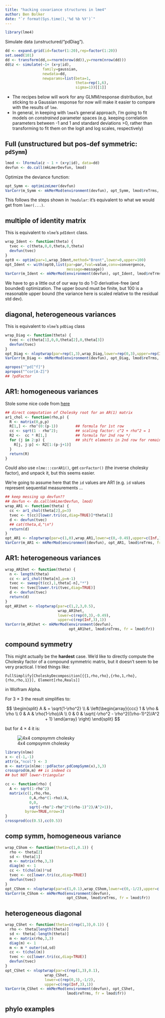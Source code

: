```yaml
---
title: "hacking covariance structures in lme4"
author: Ben Bolker
date: "`r format(Sys.time(),'%d %b %Y')`"
---
```


```r
library(lme4)
```

Simulate data (unstructured/"pdDiag").

```r
dd <- expand.grid(id=factor(1:20),rep=factor(1:20))
set.seed(101)
dd <- transform(dd,x=rnorm(nrow(dd)),y=rnorm(nrow(dd)))
dd$z <- simulate(~1+ (x+y|id),
                 family=gaussian,
                 newdata=dd,
                 newparams=list(beta=1,
                                theta=rep(1,6),
                                sigma=1))[[1]]
```

- The recipes below will work for any GLMM/response distribution, but sticking to a Gaussian response for now will make it easier to compare with the results of `lme`.
- In general, in keeping with `lme4`'s general approach, I'm going to fit models on *constrained* parameter spaces (e.g. keeping correlation parameters between -1 and 1 and standard deviations >0, rather than transforming to fit them on the logit and log scales, respectively)

## Full (unstructured but pos-def symmetric: `pdSymm`)

```r
lmod <- lFormula(z ~ 1 + (x+y|id), data=dd)
devfun <- do.call(mkLmerDevfun, lmod)
```

Optimize the deviance function:

```r
opt_Symm <- optimizeLmer(devfun)
VarCorr(m_Symm <- mkMerMod(environment(devfun), opt_Symm, lmod$reTrms, fr = lmod$fr))
```

This follows the steps shown in `?modular`: it's equivalent to what we would get from `lmer(...)`.

## multiple of identity matrix

This is equivalent to `nlme`'s `pdIdent` class.

```r
wrap_Ident <- function(theta) {
  tvec <- c(theta,0,0,theta,0,theta)
  devfun(tvec)
}
opt0 <- optim(par=1,wrap_Ident,method="Brent",lower=0,upper=100)
opt_Ident <- with(opt0,list(par=par,fval=value,conv=convergence,
                            message=message))
VarCorr(m_Ident <- mkMerMod(environment(devfun), opt_Ident, lmod$reTrms, fr = lmod$fr))
```

We have to go a little out of our way to do 1-D derivative-free (and bounded) optimization.  The upper bound must be finite, but 100 is a reasonable upper bound (the variance here is scaled relative to the residual std dev).

## diagonal, heterogeneous variances

This is equivalent to `nlme`'s `pdDiag` class

```r
wrap_Diag <- function(theta) {
  tvec <- c(theta[1],0,0,theta[2],0,theta[3])
  devfun(tvec)
}
opt_Diag <- nloptwrap(par=rep(1,3),wrap_Diag,lower=rep(0,3),upper=rep(Inf,3))
VarCorr(m_Diag <- mkMerMod(environment(devfun), opt_Diag, lmod$reTrms, fr = lmod$fr))
```

```r
apropos("^pd[^f]")
apropos("^cor[A-Z]")
## ?pdFactor
```

## AR1: homogeneous variances

Stole some nice code from [here](https://blogs.sas.com/content/iml/2018/10/03/ar1-cholesky-root-simulation.html)
	
```r
## direct computation of Cholesky root for an AR(1) matrix
ar1_chol <- function(rho,p) {
  R <- matrix(0,p,p)
  R[1,] <- rho^(0:(p-1))        ## formula for 1st row
  cc <- sqrt(1 - rho^2);        ## scaling factor: c^2 + rho^2 = 1
  R2 <-  cc * R[1,]             ## formula for 2nd row */
  for (j in 2:p) {              ## shift elements in 2nd row for remaining rows
    R[j, j:p] <- R2[1:(p-j+1)] 
  }
  return(R)
}
```

Could also use `nlme:::corAR1()`, get `corFactor()` (the inverse cholesky factor), and unpack it, but this seems easier.

We're going to assume here that the `id` values are AR1 (e.g. `id` values represent sequential measurements ...

```r
## keep messing up devfun??
## devfun <- do.call(mkLmerDevfun, lmod)
wrap_AR1 <- function(theta) {
  cc <- ar1_chol(theta[2],p=3)
  tvec <- t(cc)[lower.tri(cc,diag=TRUE)]*theta[1]
  d <- devfun(tvec)
  ## cat(theta,d,"\n")
  return(d)
}
opt_AR1 <- nloptwrap(par=c(1,0),wrap_AR1,lower=c(0,-0.49),upper=c(Inf,1))
VarCorr(m_AR1 <- mkMerMod(environment(devfun), opt_AR1, lmod$reTrms, fr = lmod$fr))
```

## AR1: heterogeneous variances

```r
wrap_AR1het <- function(theta) {
  n <- length(theta)
  cc <- ar1_chol(theta[n],p=n-1)
  tvec <- sweep(t(cc),1,theta[-n],"*")
  tvec <- tvec[lower.tri(tvec,diag=TRUE)]
  d <- devfun(tvec)
  return(d)
}
opt_AR1het <- nloptwrap(par=c(1,2,3,0.5),
                        wrap_AR1het,
                        lower=c(rep(0,3),-0.49),
                        upper=c(rep(Inf,3),1))
VarCorr(m_AR1het <- mkMerMod(environment(devfun),
                             opt_AR1het, lmod$reTrms, fr = lmod$fr))
```

## compound symmetry

This might actually be the **hardest** case. We'd like to directly compute the Cholesky factor of a compound symmetric matrix, but it doesn't seem to be very practical. I tried things like:

```
FullSimplify[CholeskyDecomposition[{{1,rho,rho},{rho,1,rho},{rho,rho,1}}], Element[rho,Reals]]
```

in Wolfram Alpha.

For 3 $\times$ 3 the result simplifies to:

$$
\begin{split}
A & = \sqrt{1-\rho^2} \\
 & \left(\begin{array}{ccc} 
1 & \rho & \rho \\
0 & A & \rho(1-\rho)/A \\
0 & 0 & \sqrt{-\rho^2 - \rho^2((\rho-1)^2)/A^2 + 1}
\end{array}
\right)
\end{split}
$$

but for 4 $\times$ 4 it is:

![4x4 compsymm cholesky](cho2.png)

```r
library(nlme)
x <- c(-1,-1)
attr(x,"ncol") <- 3
m <- matrix(nlme:::pdFactor.pdCompSymm(x),3,3)
crossprod(m,m) ## is indeed cs
## but NOT lower-triangular
```

```r
cc <- function(rho) {
  A <- sqrt(1-rho^2)
  matrix(c(1,rho,rho,
           0,A,rho*(1-rho)/A,
           0,0,
           sqrt(-rho^2-rho^2*((rho-1)^2)/A^2+1)),
         byrow=TRUE,nrow=3)
}
crossprod(cc(0.5),cc(0.5))
```

## comp symm, homogeneous variance

```r
wrap_CShom <- function(theta=c(1,0.1)) {
  rho <- theta[2]
  sd <- theta[1]
  m <- matrix(rho,3,3)
  diag(m) <- 1
  cc <- t(chol(m))*sd
  tvec <- cc[lower.tri(cc,diag=TRUE)]
  devfun(tvec)
}
opt_CShom <- nloptwrap(par=c(1,0.1),wrap_CShom,lower=c(0,-1/2),upper=c(Inf,1))
VarCorr(m_CShom <- mkMerMod(environment(devfun),
                            opt_CShom, lmod$reTrms, fr = lmod$fr))
```

## heterogeneous diagonal

```r
wrap_CShet <- function(theta=c(rep(1,3),0.1)) {
  rho <- theta[length(theta)]
  sd <- theta[-length(theta)]
  m <- matrix(rho,3,3)
  diag(m) <- 1
  m <- m * outer(sd,sd)
  cc <- t(chol(m))
  tvec <- cc[lower.tri(cc,diag=TRUE)]
  devfun(tvec)
}
opt_CShet <- nloptwrap(par=c(rep(1,3),0.1),
                  wrap_CShet,
                  lower=c(rep(0,3),-1/2),
                  upper=c(rep(Inf,3),1))
VarCorr(m_CShet <- mkMerMod(environment(devfun), opt_CShet,
                            lmod$reTrms, fr = lmod$fr))
```

## phylo examples
